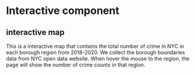# Interactive component

## interactive map
This is a interactive map that contains the total number of crime in NYC in each borough region from 2018-2020. We collect the borough boundaries data from NYC open data website. When hover the mouse to the region, the page will show the number of crime counts in that region.

<meta charset="utf-8">
<style>
.map-layer {
  fill: #fff;
  stroke: #aaa;
}

.effect-layer{
  pointer-events:none;
}

text{
  font-family: 'Helvetica Neue', Helvetica, Arial, sans-serif;
  font-weight: 300;
}

text.big-text{
  font-size: 30px;
  font-weight: 400;
}

.effect-layer text, text.dummy-text{
  font-size: 12px;
}

</style>
<body>

<svg></svg>

<script src="https://d3js.org/d3.v3.min.js"></script>
<script>

var width = 960,
    height = 500,
    centered;

// Define color scale
var color = d3.scale.linear()
  .domain([1, 20])
  .clamp(true)
  .range(['#fff', '#409A99']);

var projection = d3.geo.mercator()
  .scale(45000)
  // Center the Map in Colombia
  .center([-73.935242, 40.730610])
  .translate([width / 2, height / 2]);

var path = d3.geo.path()
  .projection(projection);



// Set svg width & height
var svg = d3.select('svg')
  .attr('width', width)
  .attr('height', height);

var g = svg.append('g');

var effectLayer = g.append('g')
  .classed('effect-layer', true);

var mapLayer = g.append('g')
  .classed('map-layer', true);

var dummyText = g.append('text')
  .classed('dummy-text', true)
  .attr('x', 10)
  .attr('y', 30)
  .style('opacity', 0);

var bigText = g.append('text')
  .classed('big-text', true)
  .attr('x', 20)
  .attr('y', 45);

// Load map data
d3.json('mapdata/Boroughbound.geojson', function(error, mapData) {
  var features = mapData.features;

  // Update color scale domain based on data
  color.domain([0, d3.max(features, nameLength)]);

  // Draw each province as a path
  mapLayer.selectAll('path')
      .data(features)
    .enter().append('path')
      .attr('d', path)
      .attr('vector-effect', 'non-scaling-stroke')
      .style('fill', fillFn)
      .on('mouseover', mouseover)
      .on('mouseout', mouseout)
});

// Get province name
function nameFn(d){
  return d && d.properties ? d.properties.boro_name : null;
}

// Get province name length
function nameLength(d){
  var n = nameFn(d);
  return n ? n.length : 0;
}
//Get count
function getCt(d){
  var n = nameFn(d);
  var counts= [{area:"Bronx",count:289577},
{area:"Brooklyn",count:384225},
{area:"Manhattan",count:324681},
{area:"Queens",count:268607	},
{area:"Staten Island",count:56177}]

  var found = null;
  for(var i = 0; i < counts.length; i++){
    var e = counts[i];
    if(e.area == n){
        found = e.count;
    }
  }
  return found;

}

// Get province color
function fillFn(d){
  return color(nameLength(d));
}


function mouseover(d){
  // Highlight hovered province
  d3.select(this).style('fill', 'yellow');

  // Draw effects
  var nm =nameFn(d);
  var ct = getCt(d);
  textArt(nm + ' crime count total(2018-2020):\n'+ct);
}

function mouseout(d){
  // Reset province color
  mapLayer.selectAll('path')
    .style('fill', function(d){return centered && d===centered ? '#D5708B' : fillFn(d);});

  // Remove effect text
  effectLayer.selectAll('text').transition()
    .style('opacity', 0)
    .remove();

  // Clear province name
  bigText.text('');
}

function textArt(text){
  // Use random font
  var fontFamily = 'Arial';

  bigText
    .style('font-family', fontFamily)
    .text(text);

  // Use dummy text to compute actual width of the text
  // getBBox() will return bounding box
  dummyText
    .style('font-family', fontFamily)
    .text(text);

}
</script>

